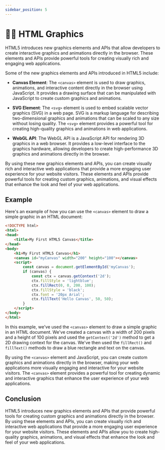 ```yaml
---
sidebar_position: 5
---
```



# 🙋🏻 HTML Graphics

HTML5 introduces new graphics elements and APIs that allow developers to create interactive graphics and animations directly in the browser. These elements and APIs provide powerful tools for creating visually rich and engaging web applications.

Some of the new graphics elements and APIs introduced in HTML5 include:

- **Canvas Element**: The `<canvas>` element is used to draw graphics, animations, and interactive content directly in the browser using JavaScript. It provides a drawing surface that can be manipulated with JavaScript to create custom graphics and animations.

- **SVG Element**: The `<svg>` element is used to embed scalable vector graphics (SVG) in a web page. SVG is a markup language for describing two-dimensional graphics and animations that can be scaled to any size without losing quality. The `<svg>` element provides a powerful tool for creating high-quality graphics and animations in web applications.

- **WebGL API**: The WebGL API is a JavaScript API for rendering 3D graphics in a web browser. It provides a low-level interface to the graphics hardware, allowing developers to create high-performance 3D graphics and animations directly in the browser.

By using these new graphics elements and APIs, you can create visually rich and interactive web applications that provide a more engaging user experience for your website visitors. These elements and APIs provide powerful tools for creating custom graphics, animations, and visual effects that enhance the look and feel of your web applications.

## Example

Here's an example of how you can use the `<canvas>` element to draw a simple graphic in an HTML document:

```html title="index.html"
<!DOCTYPE html>
<html>
<head>
    <title>My First HTML5 Canvas</title>
</head>
<body>
    <h1>My First HTML5 Canvas</h1>
    <canvas id="myCanvas" width="200" height="100"></canvas>
    <script>
        const canvas = document.getElementById('myCanvas');
        if (canvas) {
            const ctx = canvas.getContext('2d');
            ctx.fillStyle = 'lightblue';
            ctx.fillRect(0, 0, 200, 100);
            ctx.fillStyle = 'black';
            ctx.font = '20px Arial';
            ctx.fillText('Hello Canvas', 50, 50);
        }
    </script>
</body>
</html>
```

<BrowserWindow url="http://.../index.html">
  <MyFirstHTML5Canvas />
</BrowserWindow>

In this example, we've used the `<canvas>` element to draw a simple graphic in an HTML document. We've created a canvas with a width of 200 pixels and a height of 100 pixels and used the `getContext('2d')` method to get a 2D drawing context for the canvas. We've then used the `fillRect()` and `fillText()` methods to draw a blue rectangle and text on the canvas.

By using the `<canvas>` element and JavaScript, you can create custom graphics and animations directly in the browser, making your web applications more visually engaging and interactive for your website visitors. The `<canvas>` element provides a powerful tool for creating dynamic and interactive graphics that enhance the user experience of your web applications.

## Conclusion

HTML5 introduces new graphics elements and APIs that provide powerful tools for creating custom graphics and animations directly in the browser. By using these elements and APIs, you can create visually rich and interactive web applications that provide a more engaging user experience for your website visitors. These elements and APIs allow you to create high-quality graphics, animations, and visual effects that enhance the look and feel of your web applications.